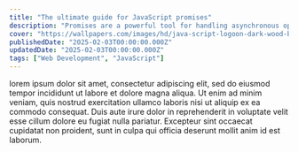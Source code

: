 ```yaml
---
title: "The ultimate guide for JavaScript promises"
description: "Promises are a powerful tool for handling asynchronous operations in JavaScript. They allow you to handle asynchronous operations in a more organized and readable way."
cover: "https://wallpapers.com/images/hd/java-script-logoon-dark-wood-background-7yyxqxekizvuj4vg.jpg"
publishedDate: "2025-02-03T00:00:00.000Z"
updatedDate: "2025-02-03T00:00:00.000Z"
tags: ["Web Development", "JavaScript"]
---
```


lorem ipsum dolor sit amet, consectetur adipiscing elit, sed do eiusmod tempor incididunt ut labore et dolore magna aliqua. Ut enim ad minim veniam, quis nostrud exercitation ullamco laboris nisi ut aliquip ex ea commodo consequat. Duis aute irure dolor in reprehenderit in voluptate velit esse cillum dolore eu fugiat nulla pariatur. Excepteur sint occaecat cupidatat non proident, sunt in culpa qui officia deserunt mollit anim id est laborum.
